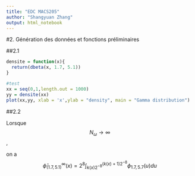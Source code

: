 ```yaml
---
title: "EDC MACS205"
author: "Shangyuan Zhang"
output: html_notebook
---
```

#2. Génération des données et fonctions préliminaires

##2.1
```r
densite = function(x){
  return(dbeta(x, 1.7, 5.1)) 
}

#test
xx = seq(0,1,length.out = 1000)
yy = densite(xx)
plot(xx,yy, xlab = 'x',ylab = "density", main = "Gamma distribution")
```

##2.2

Lorsque $$N_{\omega} \rightarrow \infty$$,

on a $$\hat{\phi}_{(1.7,5.1)}^{\infty}(x) = 2^8 \int_{k(x)2^{-8}}^{(k(x)+1)2^{-8}} \phi_{1.7,5.7}(u)du$$






